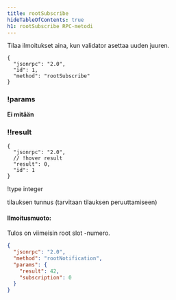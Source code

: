 ```yaml
---
title: rootSubscribe
hideTableOfContents: true
h1: rootSubscribe RPC-metodi
---
```


Tilaa ilmoitukset aina, kun validator asettaa uuden juuren.

<APIMethod>

```jsonc !!request
{
  "jsonrpc": "2.0",
  "id": 1,
  "method": "rootSubscribe"
}
```

### !params

**Ei mitään**

### !!result

```jsonc !response
{
  "jsonrpc": "2.0",
  // !hover result
  "result": 0,
  "id": 1
}
```

!type integer

tilauksen tunnus (tarvitaan tilauksen peruuttamiseen)

</APIMethod>

#### Ilmoitusmuoto:

Tulos on viimeisin root slot -numero.

```json
{
  "jsonrpc": "2.0",
  "method": "rootNotification",
  "params": {
    "result": 42,
    "subscription": 0
  }
}
```
